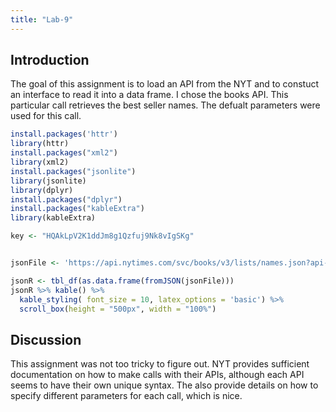 ---
title: "Lab-9"
---

## Introduction 
The goal of this assignment is to load an API from the NYT and to constuct an interface to read it into a data frame. I chose the books API. This particular call retrieves the best seller names. The defualt parameters were used for this call.

```{r, warning=FALSE, message=FALSE}

install.packages('httr')
library(httr)
install.packages("xml2")
library(xml2)
install.packages("jsonlite")
library(jsonlite)
library(dplyr)
install.packages("dplyr")
install.packages("kableExtra")
library(kableExtra)

```

```{r}
key <- "HQAkLpV2K1ddJm8g1Qzfuj9Nk8vIgSKg"


jsonFile <- 'https://api.nytimes.com/svc/books/v3/lists/names.json?api-key=HQAkLpV2K1ddJm8g1Qzfuj9Nk8vIgSKg'

```

```{r, warning=FALSE}
jsonR <- tbl_df(as.data.frame(fromJSON(jsonFile)))
jsonR %>% kable() %>% 
  kable_styling( font_size = 10, latex_options = 'basic') %>% 
  scroll_box(height = "500px", width = "100%")


```
## Discussion

This assignment was not too tricky to figure out. NYT provides sufficient documentation on how to make calls with their APIs, although each API seems to have their own unique syntax. The also provide details on how to specify different parameters for each call, which is nice.  
